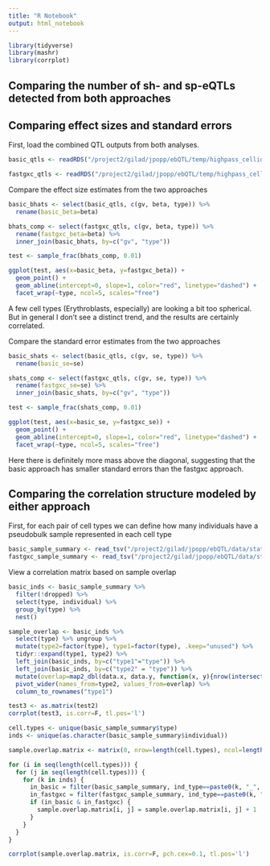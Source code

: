 ```yaml
---
title: "R Notebook"
output: html_notebook
---
```

```r
library(tidyverse)
library(mashr)
library(corrplot)
```


## Comparing the number of sh- and sp-eQTLs detected from both approaches


## Comparing effect sizes and standard errors
First, load the combined QTL outputs from both analyses.
```r
basic_qtls <- readRDS("/project2/gilad/jpopp/ebQTL/temp/highpass_cellid_all.pseudobulk-scran.basic.qtls_combined.rds")

fastgxc_qtls <- readRDS("/project2/gilad/jpopp/ebQTL/temp/highpass_cellid_all.pseudobulk-scran.fastgxc.qtls_combined.rds")
```

Compare the effect size estimates from the two approaches
```r
basic_bhats <- select(basic_qtls, c(gv, beta, type)) %>%
  rename(basic_beta=beta)

bhats_comp <- select(fastgxc_qtls, c(gv, beta, type)) %>%
  rename(fastgxc_beta=beta) %>%
  inner_join(basic_bhats, by=c("gv", "type")) 

test <- sample_frac(bhats_comp, 0.01)

ggplot(test, aes(x=basic_beta, y=fastgxc_beta)) +
  geom_point() +
  geom_abline(intercept=0, slope=1, color="red", linetype="dashed") +
  facet_wrap(~type, ncol=5, scales="free")
```
A few cell types (Erythroblasts, especially) are looking a bit too spherical. But in general I don't see a distinct trend, and the results are certainly correlated.

Compare the standard error estimates from the two approaches
```r
basic_shats <- select(basic_qtls, c(gv, se, type)) %>%
  rename(basic_se=se)

shats_comp <- select(fastgxc_qtls, c(gv, se, type)) %>%
  rename(fastgxc_se=se) %>%
  inner_join(basic_shats, by=c("gv", "type")) 

test <- sample_frac(shats_comp, 0.01)

ggplot(test, aes(x=basic_se, y=fastgxc_se)) +
  geom_point() +
  geom_abline(intercept=0, slope=1, color="red", linetype="dashed") +
  facet_wrap(~type, ncol=5, scales="free")
```
Here there is definitely more mass above the diagonal, suggesting that the basic approach has smaller standard errors than the fastgxc approach.

## Comparing the correlation structure modeled by either approach
First, for each pair of cell types we can define how many individuals have a pseudobulk sample represented in each cell type
```r
basic_sample_summary <- read_tsv("/project2/gilad/jpopp/ebQTL/data/static/highpass_cellid_all/pseudobulk-scran/basic/sample_summary_manual.tsv")
fastgxc_sample_summary <- read_tsv("/project2/gilad/jpopp/ebQTL/data/static/highpass_cellid_all/pseudobulk-scran/fastgxc/sample_summary_manual.tsv")
```

View a correlation matrix based on sample overlap
```r
basic_inds <- basic_sample_summary %>%
  filter(!dropped) %>%
  select(type, individual) %>%
  group_by(type) %>%
  nest()

sample_overlap <- basic_inds %>%
  select(type) %>% ungroup %>%
  mutate(type2=factor(type), type1=factor(type), .keep="unused") %>%
  tidyr::expand(type1, type2) %>%
  left_join(basic_inds, by=c("type1"="type")) %>%
  left_join(basic_inds, by=c("type2" = "type")) %>%
  mutate(overlap=map2_dbl(data.x, data.y, function(x, y){nrow(intersect(x, y))}), .keep="unused") %>%
  pivot_wider(names_from=type2, values_from=overlap) %>%
  column_to_rownames("type1")

test3 <- as.matrix(test2)
corrplot(test3, is.corr=F, tl.pos='l')
```


```r
cell.types <- unique(basic_sample_summary$type)
inds <- unique(as.character(basic_sample_summary$individual))

sample.overlap.matrix <- matrix(0, nrow=length(cell.types), ncol=length(cell.types), dimnames=list(cell.types, cell.types))

for (i in seq(length(cell.types))) {
  for (j in seq(length(cell.types))) {
    for (k in inds) {
      in_basic = filter(basic_sample_summary, ind_type==paste0(k, "_", cell.types[i]))$dropped
      in_fastgxc = filter(fastgxc_sample_summary, ind_type==paste0(k, "_", cell.types[i]))$dropped
      if (in_basic & in_fastgxc) {
        sample.overlap.matrix[i, j] = sample.overlap.matrix[i, j] + 1
      }
    }
  }
}

corrplot(sample.overlap.matrix, is.corr=F, pch.cex=0.1, tl.pos='l')
```

